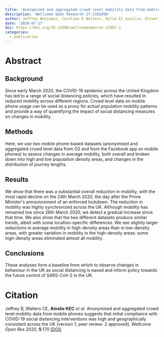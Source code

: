 ```yaml
---
title: 'Anonymised and aggregated crowd level mobility data from mobile phones suggests that initial compliance with COVID-19 social distancing interventions was high and geographically consistent across the UK'
description: 'Wellcome Open Research 27:2101090'
author: Jeffrey Benjamin, Caroline E Walters, Kylie EC Ainslie, Oliver Eales, Constanze Ciavarella, Sangeeta Bhatia, Sarah Hayes, Marc Baguelin, Adhiratha Boonyasiri, Nicholas F Brazeau, Gina Cuomo-Dannenburg, Richard G FitzJohn, Katy Gaythorpe, William Green, Natsuko Imai, Thomas A Mellan, Swapnil Mishra, Pierre Nouvellet, H Juliette T Unwin, Robert Verity, Michaela Vollmer, Charles Whittaker, Neil M Ferguson, Christl A Donnelly, Steven Riley
date: '2020-07-17'
doi: https://doi.org/10.12688/wellcomeopenres.15997.1
categories: 
  - publication
---
```


# Abstract

## **Background**

Since early March 2020, the COVID-19 epidemic across the United Kingdom has led to a range of social distancing policies, which have resulted in reduced mobility across different regions. Crowd level data on mobile phone usage can be used as a proxy for actual population mobility patterns and provide a way of quantifying the impact of social distancing measures on changes in mobility.\

## **Methods**

Here, we use two mobile phone-based datasets (anonymised and aggregated crowd level data from O2 and from the Facebook app on mobile phones) to assess changes in average mobility, both overall and broken down into high and low population density areas, and changes in the distribution of journey lengths.\

## **Results**

We show that there was a substantial overall reduction in mobility, with the most rapid decline on the 24th March 2020, the day after the Prime Minister\'s announcement of an enforced lockdown. The reduction in mobility was highly synchronized across the UK. Although mobility has remained low since 26th March 2020, we detect a gradual increase since that time. We also show that the two different datasets produce similar trends, albeit with some location-specific differences. We see slightly larger reductions in average mobility in high-density areas than in low-density areas, with greater variation in mobility in the high-density areas: some high-density areas eliminated almost all mobility.

## **Conclusions**

These analyses form a baseline from which to observe changes in behaviour in the UK as social distancing is eased and inform policy towards the future control of SARS-CoV-2 in the UK.

# Citation

Jeffrey B, Walters CE, **Ainslie KEC** *et al.* Anonymised and aggregated crowd level mobility data from mobile phones suggests that initial compliance with COVID-19 social distancing interventions was high and geographically consistent across the UK \[version 1; peer review: 2 approved\]. *Wellcome Open Res* 2020, **5**:170 [\[DOI\]](https://doi.org/10.12688/wellcomeopenres.15997.1)
